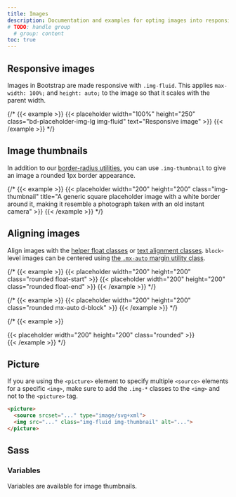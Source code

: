 ```yaml
---
title: Images
description: Documentation and examples for opting images into responsive behavior (so they never become wider than their parent) and add lightweight styles to them—all via classes.
# TODO: handle group
  # group: content
toc: true
---
```


## Responsive images

Images in Bootstrap are made responsive with `.img-fluid`. This applies `max-width: 100%;` and `height: auto;` to the image so that it scales with the parent width.

{/* {{< example >}}
{{< placeholder width="100%" height="250" class="bd-placeholder-img-lg img-fluid" text="Responsive image" >}}
{{< /example >}} */}

## Image thumbnails

In addition to our [border-radius utilities]([[docsref:/utilities/borders]]), you can use `.img-thumbnail` to give an image a rounded 1px border appearance.

{/* {{< example >}}
{{< placeholder width="200" height="200" class="img-thumbnail" title="A generic square placeholder image with a white border around it, making it resemble a photograph taken with an old instant camera" >}}
{{< /example >}} */}

## Aligning images

Align images with the [helper float classes]([[docsref:/utilities/float]]) or [text alignment classes]([[docsref:/utilities/text#text-alignment]]). `block`-level images can be centered using [the `.mx-auto` margin utility class]([[docsref:/utilities/spacing#horizontal-centering]]).

{/* {{< example >}}
{{< placeholder width="200" height="200" class="rounded float-start" >}}
{{< placeholder width="200" height="200" class="rounded float-end" >}}
{{< /example >}} */}


{/* {{< example >}}
{{< placeholder width="200" height="200" class="rounded mx-auto d-block" >}}
{{< /example >}} */}

{/* {{< example >}}
<div class="text-center">
  {{< placeholder width="200" height="200" class="rounded" >}}
</div>
{{< /example >}} */}


## Picture

If you are using the `<picture>` element to specify multiple `<source>` elements for a specific `<img>`, make sure to add the `.img-*` classes to the `<img>` and not to the `<picture>` tag.

```html
<picture>
  <source srcset="..." type="image/svg+xml">
  <img src="..." class="img-fluid img-thumbnail" alt="...">
</picture>
```

## Sass

### Variables

Variables are available for image thumbnails.

<ScssDocs name="thumbnail-variables" file="scss/_variables.scss" />
